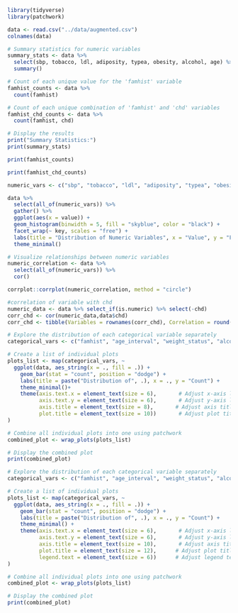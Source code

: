 ```r
library(tidyverse)
library(patchwork)
```


```r
data <- read.csv("../data/augmented.csv")
colnames(data)
```

```r
# Summary statistics for numeric variables
summary_stats <- data %>%
  select(sbp, tobacco, ldl, adiposity, typea, obesity, alcohol, age) %>%
  summary() 
```
```r
# Count of each unique value for the 'famhist' variable
famhist_counts <- data %>%
  count(famhist)
```
```r
# Count of each unique combination of 'famhist' and 'chd' variables
famhist_chd_counts <- data %>%
  count(famhist, chd)
```
```r
# Display the results
print("Summary Statistics:")
print(summary_stats)
```
```r
print(famhist_counts)
```

```r
print(famhist_chd_counts)
```
```r
numeric_vars <- c("sbp", "tobacco", "ldl", "adiposity", "typea", "obesity", "alcohol", "age")

data %>%
  select(all_of(numeric_vars)) %>%
  gather() %>%
  ggplot(aes(x = value)) +
  geom_histogram(binwidth = 5, fill = "skyblue", color = "black") +
  facet_wrap(~ key, scales = "free") +
  labs(title = "Distribution of Numeric Variables", x = "Value", y = "Frequency") +
  theme_minimal()
```
```r
# Visualize relationships between numeric variables
numeric_correlation <- data %>%
  select(all_of(numeric_vars)) %>%
  cor()
```

```r
corrplot::corrplot(numeric_correlation, method = "circle")
```

```r
#correlation of variable with chd 
numeric_data <- data %>% select_if(is.numeric) %>% select(-chd)
corr_chd <- cor(numeric_data,data$chd)
corr_chd <- tibble(Variables = rownames(corr_chd), Correlation = round(corr_chd,4))
```



```r

# Explore the distribution of each categorical variable separately
categorical_vars <- c("famhist", "age_interval", "weight_status", "alcohol_status", "exercise_habits", "inheritance", "chd_status")

# Create a list of individual plots
plots_list <- map(categorical_vars, ~
  ggplot(data, aes_string(x = ., fill = .)) +
    geom_bar(stat = "count", position = "dodge") +
    labs(title = paste("Distribution of", .), x = ., y = "Count") +
    theme_minimal()+
    theme(axis.text.x = element_text(size = 6),       # Adjust x-axis label font size
          axis.text.y = element_text(size = 6),       # Adjust y-axis label font size
          axis.title = element_text(size = 8),       # Adjust axis title font size
          plot.title = element_text(size = 10))       # Adjust plot title font size
)

# Combine all individual plots into one using patchwork
combined_plot <- wrap_plots(plots_list)

# Display the combined plot
print(combined_plot)

```
```r

# Explore the distribution of each categorical variable separately
categorical_vars <- c("famhist", "age_interval", "weight_status", "alcohol_status", "exercise_habits", "inheritance", "chd_status")

# Create a list of individual plots
plots_list <- map(categorical_vars, ~
  ggplot(data, aes_string(x = ., fill = .)) +
    geom_bar(stat = "count", position = "dodge") +
    labs(title = paste("Distribution of", .), x = ., y = "Count") +
    theme_minimal() +
    theme(axis.text.x = element_text(size = 6),       # Adjust x-axis label font size
          axis.text.y = element_text(size = 6),       # Adjust y-axis label font size
          axis.title = element_text(size = 10),       # Adjust axis title font size
          plot.title = element_text(size = 12),      # Adjust plot title font size
          legend.text = element_text(size = 6))      # Adjust legend text font size
)

# Combine all individual plots into one using patchwork
combined_plot <- wrap_plots(plots_list)

# Display the combined plot
print(combined_plot)

```

